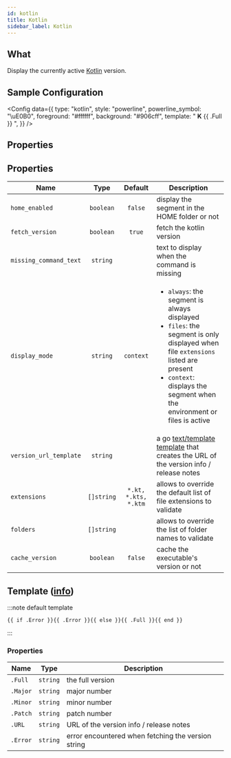 ```yaml
---
id: kotlin
title: Kotlin
sidebar_label: Kotlin
---
```


## What

Display the currently active [Kotlin][kotlin] version.

## Sample Configuration


<Config
  data={{
    type: "kotlin",
    style: "powerline",
    powerline_symbol: "\uE0B0",
    foreground: "#ffffff",
    background: "#906cff",
    template: " <b>K</b> {{ .Full }} ",
  }}
/>

## Properties

## Properties

| Name                   | Type       | Default              | Description                                                                                                                                                                                                                          |
| ---------------------- | :--------: | :------------------: | ------------------------------------------------------------------------------------------------------------------------------------------------------------------------------------------------------------------------------------ |
| `home_enabled`         | `boolean`  | `false`              | display the segment in the HOME folder or not                                                                                                                                                                                        |
| `fetch_version`        | `boolean`  | `true`               | fetch the kotlin version                                                                                                                                                                                                             |
| `missing_command_text` | `string`   |                      | text to display when the command is missing                                                                                                                                                                                          |
| `display_mode`         | `string`   | `context`            | <ul><li>`always`: the segment is always displayed</li><li>`files`: the segment is only displayed when file `extensions` listed are present</li><li>`context`: displays the segment when the environment or files is active</li></ul> |
| `version_url_template` | `string`   |                      | a go [text/template][go-text-template] [template][templates] that creates the URL of the version info / release notes                                                                                                                |
| `extensions`           | `[]string` | `*.kt, *.kts, *.ktm` | allows to override the default list of file extensions to validate                                                                                                                                                                   |
| `folders`              | `[]string` |                      | allows to override the list of folder names to validate                                                                                                                                                                              |
| `cache_version`        | `boolean`  | `false`              | cache the executable's version or not                                                                                                                                                                                                |

## Template ([info][templates])

:::note default template

```template
{{ if .Error }}{{ .Error }}{{ else }}{{ .Full }}{{ end }}
```

:::

### Properties

| Name     | Type     | Description                                        |
| -------- | -------- | -------------------------------------------------- |
| `.Full`  | `string` | the full version                                   |
| `.Major` | `string` | major number                                       |
| `.Minor` | `string` | minor number                                       |
| `.Patch` | `string` | patch number                                       |
| `.URL`   | `string` | URL of the version info / release notes            |
| `.Error` | `string` | error encountered when fetching the version string |

[go-text-template]: https://golang.org/pkg/text/template/
[templates]: /docs/configuration/templates
[kotlin]: https://kotlinlang.org/
